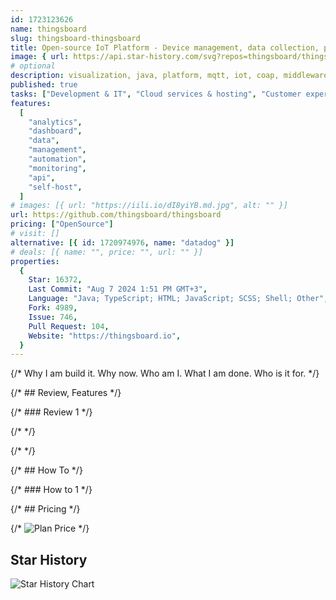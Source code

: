 ```yaml
---
id: 1723123626
name: thingsboard
slug: thingsboard-thingsboard
title: Open-source IoT Platform - Device management, data collection, processing and visualization.
image: { url: https://api.star-history.com/svg?repos=thingsboard/thingsboard }
# optional
description: visualization, java, platform, mqtt, iot, coap, middleware, cloud, microservices, kafka, dashboard, netty, snmp, websockets, widgets, iot-platform, lwm2m, thingsboard, iot-analytics, iot-solutions,  ,
published: true
tasks: ["Development & IT", "Cloud services & hosting", "Customer experience"]
features:
  [
    "analytics",
    "dashboard",
    "data",
    "management",
    "automation",
    "monitoring",
    "api",
    "self-host",
  ]
# images: [{ url: "https://iili.io/dI8yiYB.md.jpg", alt: "" }]
url: https://github.com/thingsboard/thingsboard
pricing: ["OpenSource"]
# visit: []
alternative: [{ id: 1720974976, name: "datadog" }]
# deals: [{ name: "", price: "", url: "" }]
properties:
  {
    Star: 16372,
    Last Commit: "Aug 7 2024 1:51 PM GMT+3",
    Language: "Java; TypeScript; HTML; JavaScript; SCSS; Shell; Other",
    Fork: 4989,
    Issue: 746,
    Pull Request: 104,
    Website: "https://thingsboard.io",
  }
---
```


{/* Why I am build it. Why now. Who am I. What I am done. Who is it for. */}

{/* ## Review, Features */}

{/* ### Review 1 */}

{/* <DetailYoutube videoId="" startTime={0} /> */}

{/* <Twitters ids=[] /> */}

{/* ## How To */}

{/* ### How to 1 */}

{/* ## Pricing */}

{/* <Img src="" alt="Plan Price" /> */}

## Star History

![Star History Chart](https://api.star-history.com/svg?repos=thingsboard/thingsboard)
